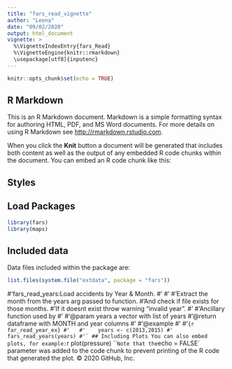 ```yaml
---
title: "fars_read_vignette"
author: "Leena"
date: "09/02/2020"
output: html_document
vignette: >
  %\VignetteIndexEntry{fars_Read}
  %\VignetteEngine{knitr::rmarkdown}
  \usepackage[utf8]{inputenc}
---
```


```r
knitr::opts_chunk$set(echo = TRUE)
```

## R Markdown

This is an R Markdown document. Markdown is a simple formatting syntax for authoring HTML, PDF, and MS Word documents. For more details on using R Markdown see <http://rmarkdown.rstudio.com>.

When you click the **Knit** button a document will be generated that includes both content as well as the output of any embedded R code chunks within the document. You can embed an R code chunk like this:

## Styles
## Load Packages

```r
library(fars)
library(maps)
```

## Included data

Data files included within the package are:

```r
list.files(system.file("extdata", package = "fars"))
```


#'fars_read_years:Load accidents by Year & Month.
#'
#'
#'Extract the month from the years arg passed to function.
#'And check if file exists for those months.
#'If it doesnt exist throw warning "invalid year".
#'
#'Ancillary function used by \code{fars_summarize_years}
#'
#'@param years a vector with list of years
#'@return dataframe with MONTH and year columns
#'
#'@example
#'\dontrun
#'```{r far_read_year_ex}
#'  
#'    years <- c(2013,2015)
#'    fars_read_years(years)
#'`
## Including Plots
You can also embed plots, for example:
```r
plot(pressure)
```
Note that the `echo = FALSE` parameter was added to the code chunk to prevent printing of the R code that generated the plot.
© 2020 GitHub, Inc.
